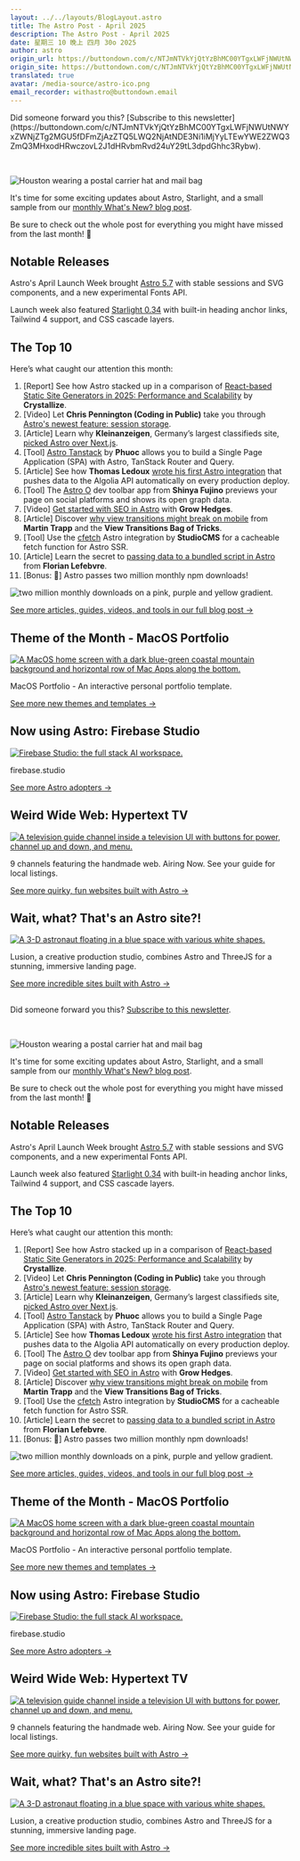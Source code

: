 ```yaml
---
layout: ../../layouts/BlogLayout.astro
title: The Astro Post - April 2025
description: The Astro Post - April 2025
date: 星期三 10 晚上 四月 30o 2025
author: astro
origin_url: https://buttondown.com/c/NTJmNTVkYjQtYzBhMC00YTgxLWFjNWUtNWYxZWNjZTg2MGU5fDFmZjAzZTQ5LWQ2NjAtNDE3Ni1iMjYyLTEwYWE2ZWQ3ZmQ3MHxodHRwczovL2J1dHRvbmRvd24uY29tL3dpdGhhc3Ryby9zdWJzY3JpYmVycy8xZmYwM2U0OS1kNjYwLTQxNzYtYjI2Mi0xMGFhNmVkN2ZkNzAvYXJjaGl2ZS90aGUtYXN0cm8tcG9zdC1hcHJpbC0yMDI1
origin_site: https://buttondown.com/c/NTJmNTVkYjQtYzBhMC00YTgxLWFjNWUtNWYxZWNjZTg2MGU5fDFmZjAzZTQ5LWQ2NjAtNDE3Ni1iMjYyLTEwYWE2ZWQ3ZmQ3MHxodHRwczovL2J1dHRvbmRvd24uY29tL3dpdGhhc3Ryby9zdWJzY3JpYmVycy8xZmYwM2U0OS1kNjYwLTQxNzYtYjI2Mi0xMGFhNmVkN2ZkNzAvYXJjaGl2ZS90aGUtYXN0cm8tcG9zdC1hcHJpbC0yMDI1
translated: true
avatar: /media-source/astro-ico.png
email_recorder: withastro@buttondown.email
---
```



<Reference client:only="react" title="The Astro Post - April 2025" url="https://buttondown.com/c/NTJmNTVkYjQtYzBhMC00YTgxLWFjNWUtNWYxZWNjZTg2MGU5fDFmZjAzZTQ5LWQ2NjAtNDE3Ni1iMjYyLTEwYWE2ZWQ3ZmQ3MHxodHRwczovL2J1dHRvbmRvd24uY29tL3dpdGhhc3Ryby9zdWJzY3JpYmVycy8xZmYwM2U0OS1kNjYwLTQxNzYtYjI2Mi0xMGFhNmVkN2ZkNzAvYXJjaGl2ZS90aGUtYXN0cm8tcG9zdC1hcHJpbC0yMDI1" />

<Detail client:only="react">
	Did someone forward you this? [Subscribe to this newsletter](https://buttondown.com/c/NTJmNTVkYjQtYzBhMC00YTgxLWFjNWUtNWYxZWNjZTg2MGU5fDFmZjAzZTQ5LWQ2NjAtNDE3Ni1iMjYyLTEwYWE2ZWQ3ZmQ3MHxodHRwczovL2J1dHRvbmRvd24uY29tL3dpdGhhc3Rybw).

‌​‍‎‏﻿ ‌​‍‎‏﻿ ‌​‍‎‏﻿ ‌​‍‎‏﻿ ‌​‍‎‏﻿ ‌​‍‎‏﻿ ‌​‍‎‏﻿ ‌​‍‎‏﻿ ‌​‍‎‏﻿ ‌​‍‎‏﻿ ‌​‍‎‏﻿ ‌​‍‎‏﻿ ‌​‍‎‏﻿ ‌​‍‎‏﻿ ‌​‍‎‏﻿ ‌​‍‎‏﻿ ‌​‍‎‏﻿ ‌​‍‎‏﻿ ‌​‍‎‏﻿ ‌​‍‎‏﻿ ‌​‍‎‏﻿ ‌​‍‎‏﻿ ‌​‍‎‏﻿ ‌​‍‎‏﻿ ‌​‍‎‏﻿ ‌​‍‎‏﻿ ‌​‍‎‏﻿ ‌​‍‎‏﻿ ‌​‍‎‏﻿ ‌​‍‎‏﻿ ‌​‍‎‏﻿ ‌​‍‎‏﻿ ‌​‍‎‏﻿ ‌​‍‎‏﻿ ‌​‍‎‏﻿ ‌​‍‎‏﻿ ‌​‍‎‏﻿ ‌​‍‎‏﻿ ‌​‍‎‏﻿ ‌​‍‎‏﻿ ‌​‍‎‏﻿ ‌​‍‎‏﻿ ‌​‍‎‏﻿ ‌​‍‎‏﻿ ‌​‍‎‏﻿ ‌​‍‎‏﻿ ‌​‍‎‏﻿ ‌​‍‎‏﻿ ‌​‍‎‏﻿ ‌​‍‎‏﻿ ‌​‍‎‏﻿ ‌​‍‎‏﻿ ‌​‍‎‏﻿ ‌​‍‎‏﻿ ‌​‍‎‏﻿ ‌​‍‎‏﻿ ‌​‍‎‏﻿ ‌​‍‎‏﻿

![Houston wearing a postal carrier hat and mail bag](https://assets.buttondown.email/images/f90b2d6c-7283-474b-b7a8-b423bef2d352.png?w=450)

It's time for some exciting updates about Astro, Starlight, and a small sample from our [monthly What's New? blog post](https://buttondown.com/c/NTJmNTVkYjQtYzBhMC00YTgxLWFjNWUtNWYxZWNjZTg2MGU5fDFmZjAzZTQ5LWQ2NjAtNDE3Ni1iMjYyLTEwYWE2ZWQ3ZmQ3MHxodHRwczovL2FzdHJvLmJ1aWxkL2Jsb2cvd2hhdHMtbmV3LWFwcmlsLTIwMjUvP3V0bV9zb3VyY2U9d2l0aGFzdHJvJnV0bV9tZWRpdW09ZW1haWwmdXRtX2NhbXBhaWduPXRoZS1hc3Ryby1wb3N0LWFwcmlsLTIwMjU).

Be sure to check out the whole post for everything you might have missed from the last month! 🚀

## Notable Releases

Astro's April Launch Week brought [Astro 5.7](https://buttondown.com/c/NTJmNTVkYjQtYzBhMC00YTgxLWFjNWUtNWYxZWNjZTg2MGU5fDFmZjAzZTQ5LWQ2NjAtNDE3Ni1iMjYyLTEwYWE2ZWQ3ZmQ3MHxodHRwczovL2FzdHJvLmJ1aWxkL2Jsb2cvYXN0cm8tNTcwLz91dG1fc291cmNlPXdpdGhhc3RybyZ1dG1fbWVkaXVtPWVtYWlsJnV0bV9jYW1wYWlnbj10aGUtYXN0cm8tcG9zdC1hcHJpbC0yMDI1) with stable sessions and SVG components, and a new experimental Fonts API.

Launch week also featured [Starlight 0.34](https://buttondown.com/c/NTJmNTVkYjQtYzBhMC00YTgxLWFjNWUtNWYxZWNjZTg2MGU5fDFmZjAzZTQ5LWQ2NjAtNDE3Ni1iMjYyLTEwYWE2ZWQ3ZmQ3MHxodHRwczovL2FzdHJvLmJ1aWxkL2Jsb2cvc3RhcmxpZ2h0LTAzNC8/dXRtX3NvdXJjZT13aXRoYXN0cm8mdXRtX21lZGl1bT1lbWFpbCZ1dG1fY2FtcGFpZ249dGhlLWFzdHJvLXBvc3QtYXByaWwtMjAyNQ) with built-in heading anchor links, Tailwind 4 support, and CSS cascade layers.

## The Top 10

Here’s what caught our attention this month:

1.  \[Report\] See how Astro stacked up in a comparison of [React-based Static Site Generators in 2025: Performance and Scalability](https://buttondown.com/c/NTJmNTVkYjQtYzBhMC00YTgxLWFjNWUtNWYxZWNjZTg2MGU5fDFmZjAzZTQ5LWQ2NjAtNDE3Ni1iMjYyLTEwYWE2ZWQ3ZmQ3MHxodHRwczovL2NyeXN0YWxsaXplLmNvbS9ibG9nL3JlYWN0LXN0YXRpYy1zaXRlLWdlbmVyYXRvcnM/dXRtX3NvdXJjZT13aXRoYXN0cm8mdXRtX21lZGl1bT1lbWFpbCZ1dG1fY2FtcGFpZ249dGhlLWFzdHJvLXBvc3QtYXByaWwtMjAyNQ) by **Crystallize**.
2.  \[Video\] Let **Chris Pennington (Coding in Public)** take you through [Astro's newest feature: session storage](https://buttondown.com/c/NTJmNTVkYjQtYzBhMC00YTgxLWFjNWUtNWYxZWNjZTg2MGU5fDFmZjAzZTQ5LWQ2NjAtNDE3Ni1iMjYyLTEwYWE2ZWQ3ZmQ3MHxodHRwczovL3d3dy55b3V0dWJlLmNvbS93YXRjaD92PXhpUF9Cd1ZiM1JRJnV0bV9zb3VyY2U9d2l0aGFzdHJvJnV0bV9tZWRpdW09ZW1haWwmdXRtX2NhbXBhaWduPXRoZS1hc3Ryby1wb3N0LWFwcmlsLTIwMjU).
3.  \[Article\] Learn why **Kleinanzeigen**, Germany’s largest classifieds site, [picked Astro over Next.js](https://buttondown.com/c/NTJmNTVkYjQtYzBhMC00YTgxLWFjNWUtNWYxZWNjZTg2MGU5fDFmZjAzZTQ5LWQ2NjAtNDE3Ni1iMjYyLTEwYWE2ZWQ3ZmQ3MHxodHRwczovL2QxM3ouZGV2L2Jsb2cvMDctd2h5LWtsZWluYW56ZWlnZW4tcGlja2VkLWFzdHJvLW92ZXItbmV4dGpzLz91dG1fc291cmNlPXdpdGhhc3RybyZ1dG1fbWVkaXVtPWVtYWlsJnV0bV9jYW1wYWlnbj10aGUtYXN0cm8tcG9zdC1hcHJpbC0yMDI1).
4.  \[Tool\] [Astro Tanstack](https://buttondown.com/c/NTJmNTVkYjQtYzBhMC00YTgxLWFjNWUtNWYxZWNjZTg2MGU5fDFmZjAzZTQ5LWQ2NjAtNDE3Ni1iMjYyLTEwYWE2ZWQ3ZmQ3MHxodHRwczovL2dpdGh1Yi5jb20vdW5pdmVyc3NlL2FzdHJvLXRhbnN0YWNrP3V0bV9zb3VyY2U9d2l0aGFzdHJvJnV0bV9tZWRpdW09ZW1haWwmdXRtX2NhbXBhaWduPXRoZS1hc3Ryby1wb3N0LWFwcmlsLTIwMjU) by **Phuoc** allows you to build a Single Page Application (SPA) with Astro, TanStack Router and Query.
5.  \[Article\] See how **Thomas Ledoux** [wrote his first Astro integration](https://buttondown.com/c/NTJmNTVkYjQtYzBhMC00YTgxLWFjNWUtNWYxZWNjZTg2MGU5fDFmZjAzZTQ5LWQ2NjAtNDE3Ni1iMjYyLTEwYWE2ZWQ3ZmQ3MHxodHRwczovL3d3dy50aG9tYXNsZWRvdXguYmUvYmxvZy9maXJzdC1hc3Ryby1pbnRlZ3JhdGlvbi1hbGdvbGlhP3V0bV9zb3VyY2U9d2l0aGFzdHJvJnV0bV9tZWRpdW09ZW1haWwmdXRtX2NhbXBhaWduPXRoZS1hc3Ryby1wb3N0LWFwcmlsLTIwMjU) that pushes data to the Algolia API automatically on every production deploy.
6.  \[Tool\] The [Astro O](https://buttondown.com/c/NTJmNTVkYjQtYzBhMC00YTgxLWFjNWUtNWYxZWNjZTg2MGU5fDFmZjAzZTQ5LWQ2NjAtNDE3Ni1iMjYyLTEwYWE2ZWQ3ZmQ3MHxodHRwczovL2dpdGh1Yi5jb20vbW9yaW5va2FtaS9hc3Ryby1vZz91dG1fc291cmNlPXdpdGhhc3RybyZ1dG1fbWVkaXVtPWVtYWlsJnV0bV9jYW1wYWlnbj10aGUtYXN0cm8tcG9zdC1hcHJpbC0yMDI1) dev toolbar app from **Shinya Fujino** previews your page on social platforms and shows its open graph data.
7.  \[Video\] [Get started with SEO in Astro](https://buttondown.com/c/NTJmNTVkYjQtYzBhMC00YTgxLWFjNWUtNWYxZWNjZTg2MGU5fDFmZjAzZTQ5LWQ2NjAtNDE3Ni1iMjYyLTEwYWE2ZWQ3ZmQ3MHxodHRwczovL3d3dy55b3V0dWJlLmNvbS93YXRjaD92PUlCZzNJTXI1ZGdvJnV0bV9zb3VyY2U9d2l0aGFzdHJvJnV0bV9tZWRpdW09ZW1haWwmdXRtX2NhbXBhaWduPXRoZS1hc3Ryby1wb3N0LWFwcmlsLTIwMjU) with **Grow Hedges**.
8.  \[Article\] Discover [why view transitions might break on mobile](https://buttondown.com/c/NTJmNTVkYjQtYzBhMC00YTgxLWFjNWUtNWYxZWNjZTg2MGU5fDFmZjAzZTQ5LWQ2NjAtNDE3Ni1iMjYyLTEwYWE2ZWQ3ZmQ3MHxodHRwczovL3Z0YmFnLmRldi9md3Z0L3VuY292ZXJpbmcvP3V0bV9zb3VyY2U9d2l0aGFzdHJvJnV0bV9tZWRpdW09ZW1haWwmdXRtX2NhbXBhaWduPXRoZS1hc3Ryby1wb3N0LWFwcmlsLTIwMjU) from **Martin Trapp** and the **View Transitions Bag of Tricks**.
9.  \[Tool\] Use the [cfetch](https://buttondown.com/c/NTJmNTVkYjQtYzBhMC00YTgxLWFjNWUtNWYxZWNjZTg2MGU5fDFmZjAzZTQ5LWQ2NjAtNDE3Ni1iMjYyLTEwYWE2ZWQ3ZmQ3MHxodHRwczovL2dpdGh1Yi5jb20vd2l0aHN0dWRpb2Ntcy9jZmV0Y2g/dXRtX3NvdXJjZT13aXRoYXN0cm8mdXRtX21lZGl1bT1lbWFpbCZ1dG1fY2FtcGFpZ249dGhlLWFzdHJvLXBvc3QtYXByaWwtMjAyNQ) Astro integration by **StudioCMS** for a cacheable fetch function for Astro SSR.
10.  \[Article\] Learn the secret to [passing data to a bundled script in Astro](https://buttondown.com/c/NTJmNTVkYjQtYzBhMC00YTgxLWFjNWUtNWYxZWNjZTg2MGU5fDFmZjAzZTQ5LWQ2NjAtNDE3Ni1iMjYyLTEwYWE2ZWQ3ZmQ3MHxodHRwczovL2Zsb3JpYW4tbGVmZWJ2cmUuZGV2L2Jsb2cvcGFzc2luZy1kYXRhLXRvLWEtYnVuZGxlZC1zY3JpcHQtaW4tYXN0cm8vP3V0bV9zb3VyY2U9d2l0aGFzdHJvJnV0bV9tZWRpdW09ZW1haWwmdXRtX2NhbXBhaWduPXRoZS1hc3Ryby1wb3N0LWFwcmlsLTIwMjU) from **Florian Lefebvre**.
11.  \[Bonus: 📰\] Astro passes two million monthly npm downloads!

![two million monthly downloads on a pink, purple and yellow gradient.](https://lh3.googleusercontent.com/pw/AP1GczM5gZiiAUKn72Nqbk2JDWDu7gaROGVqBYUU9-3iBqaDasXmUoZftnKT-Lq6Uk2OP9igJpZkf7p25DnRGD-XnkRE_0FkJFif-Wf-ChthsT8z5rlGPAZpJW_XkQ3wO9oJkBNxKYyVIcTqvCQ90dFTVxy5rlc=w400-h210-s-no-gm)

[See more articles, guides, videos, and tools in our full blog post →](https://buttondown.com/c/NTJmNTVkYjQtYzBhMC00YTgxLWFjNWUtNWYxZWNjZTg2MGU5fDFmZjAzZTQ5LWQ2NjAtNDE3Ni1iMjYyLTEwYWE2ZWQ3ZmQ3MHxodHRwczovL2FzdHJvLmJ1aWxkL2Jsb2cvd2hhdHMtbmV3LWFwcmlsLTIwMjUvP3V0bV9zb3VyY2U9d2l0aGFzdHJvJnV0bV9tZWRpdW09ZW1haWwmdXRtX2NhbXBhaWduPXRoZS1hc3Ryby1wb3N0LWFwcmlsLTIwMjUjY29udGVudA)

## Theme of the Month - MacOS Portfolio

[![A MacOS home screen with a dark blue-green coastal mountain background and horizontal row of Mac Apps along the bottom.](https://4321-idx-astrobuild-1738342452785.cluster-hf4yr35cmnbd4vhbxvfvc6cp5q.cloudworkstations.dev/_image?href=https%3A%2F%2Fstorage.googleapis.com%2Fdev-portal-bucket%2F6ikerf94fr39h4wigvtqpn5vob9wl8eebwk1hm.webp&w=1600&h=900&f=webp&w=1600&h=900&f=webp&?w=960&fit=max)](https://buttondown.com/c/NTJmNTVkYjQtYzBhMC00YTgxLWFjNWUtNWYxZWNjZTg2MGU5fDFmZjAzZTQ5LWQ2NjAtNDE3Ni1iMjYyLTEwYWE2ZWQ3ZmQ3MHxodHRwczovL2FzdHJvLmJ1aWxkL3RoZW1lcy9kZXRhaWxzL21hY29zLXBvcnRmb2xpby1leHRlbmRlZC8/dXRtX3NvdXJjZT13aXRoYXN0cm8mdXRtX21lZGl1bT1lbWFpbCZ1dG1fY2FtcGFpZ249dGhlLWFzdHJvLXBvc3QtYXByaWwtMjAyNQ)

MacOS Portfolio - An interactive personal portfolio template.

[See more new themes and templates →](https://buttondown.com/c/NTJmNTVkYjQtYzBhMC00YTgxLWFjNWUtNWYxZWNjZTg2MGU5fDFmZjAzZTQ5LWQ2NjAtNDE3Ni1iMjYyLTEwYWE2ZWQ3ZmQ3MHxodHRwczovL2FzdHJvLmJ1aWxkL2Jsb2cvd2hhdHMtbmV3LWFwcmlsLTIwMjUvP3V0bV9zb3VyY2U9d2l0aGFzdHJvJnV0bV9tZWRpdW09ZW1haWwmdXRtX2NhbXBhaWduPXRoZS1hc3Ryby1wb3N0LWFwcmlsLTIwMjUjdGhlbWVzLS10ZW1wbGF0ZXM)

## Now using Astro: Firebase Studio

[![Firebase Studio: the full stack AI workspace.](https://astro.build/_astro/firebase.studio.Cywh6Wj4_EBBNt.webp?w=960&fit=max)](https://buttondown.com/c/NTJmNTVkYjQtYzBhMC00YTgxLWFjNWUtNWYxZWNjZTg2MGU5fDFmZjAzZTQ5LWQ2NjAtNDE3Ni1iMjYyLTEwYWE2ZWQ3ZmQ3MHxodHRwczovL2ZpcmViYXNlLnN0dWRpby8/dXRtX3NvdXJjZT13aXRoYXN0cm8mdXRtX21lZGl1bT1lbWFpbCZ1dG1fY2FtcGFpZ249dGhlLWFzdHJvLXBvc3QtYXByaWwtMjAyNQ)

firebase.studio

[See more Astro adopters →](https://buttondown.com/c/NTJmNTVkYjQtYzBhMC00YTgxLWFjNWUtNWYxZWNjZTg2MGU5fDFmZjAzZTQ5LWQ2NjAtNDE3Ni1iMjYyLTEwYWE2ZWQ3ZmQ3MHxodHRwczovL2FzdHJvLmJ1aWxkL2Jsb2cvd2hhdHMtbmV3LWFwcmlsLTIwMjUvP3V0bV9zb3VyY2U9d2l0aGFzdHJvJnV0bV9tZWRpdW09ZW1haWwmdXRtX2NhbXBhaWduPXRoZS1hc3Ryby1wb3N0LWFwcmlsLTIwMjUjYXN0cm8tYWRvcHRlcnM)

## Weird Wide Web: Hypertext TV

[![A television guide channel inside a television UI with buttons for power, channel up and down, and menu.](https://astro.build/_astro/hypertext.tv.2S7folUL_d7tQc.webp?w=960&fit=max)](https://buttondown.com/c/NTJmNTVkYjQtYzBhMC00YTgxLWFjNWUtNWYxZWNjZTg2MGU5fDFmZjAzZTQ5LWQ2NjAtNDE3Ni1iMjYyLTEwYWE2ZWQ3ZmQ3MHxodHRwczovL2h5cGVydGV4dC50di8/dXRtX3NvdXJjZT13aXRoYXN0cm8mdXRtX21lZGl1bT1lbWFpbCZ1dG1fY2FtcGFpZ249dGhlLWFzdHJvLXBvc3QtYXByaWwtMjAyNQ)

9 channels featuring the handmade web. Airing Now. See your guide for local listings.

[See more quirky, fun websites built with Astro →](https://buttondown.com/c/NTJmNTVkYjQtYzBhMC00YTgxLWFjNWUtNWYxZWNjZTg2MGU5fDFmZjAzZTQ5LWQ2NjAtNDE3Ni1iMjYyLTEwYWE2ZWQ3ZmQ3MHxodHRwczovL2FzdHJvLmJ1aWxkL2Jsb2cvd2hhdHMtbmV3LWFwcmlsLTIwMjUvP3V0bV9zb3VyY2U9d2l0aGFzdHJvJnV0bV9tZWRpdW09ZW1haWwmdXRtX2NhbXBhaWduPXRoZS1hc3Ryby1wb3N0LWFwcmlsLTIwMjUjd2VpcmQtd2lkZS13ZWI)

## Wait, what? That's an Astro site?!

[![A 3-D astronaut floating in a blue space with various white shapes.](https://lh3.googleusercontent.com/pw/AP1GczMyY7b2-zpc6l8VjQvgpzNdrpyyW1Ursfh83g8dcFs3l4wlcInhhoZ_AQy9F-HijNVJ0o3IHRssSw-nJfs-ZjVvfPyFJ0pVvN_m4hwrKj1AtjzjysWM_29fCXSoDAo-IhIZZq1nLl9EOkRT-BUI4-wE8zE=w1545-h869-s-no-gm?w=960&fit=max)](https://buttondown.com/c/NTJmNTVkYjQtYzBhMC00YTgxLWFjNWUtNWYxZWNjZTg2MGU5fDFmZjAzZTQ5LWQ2NjAtNDE3Ni1iMjYyLTEwYWE2ZWQ3ZmQ3MHxodHRwczovL2x1c2lvbi5jby9hYm91dD91dG1fc291cmNlPXdpdGhhc3RybyZ1dG1fbWVkaXVtPWVtYWlsJnV0bV9jYW1wYWlnbj10aGUtYXN0cm8tcG9zdC1hcHJpbC0yMDI1)

Lusion, a creative production studio, combines Astro and ThreeJS for a stunning, immersive landing page.

[See more incredible sites built with Astro →](https://buttondown.com/c/NTJmNTVkYjQtYzBhMC00YTgxLWFjNWUtNWYxZWNjZTg2MGU5fDFmZjAzZTQ5LWQ2NjAtNDE3Ni1iMjYyLTEwYWE2ZWQ3ZmQ3MHxodHRwczovL2FzdHJvLmJ1aWxkL2Jsb2cvd2hhdHMtbmV3LWFwcmlsLTIwMjUvP3V0bV9zb3VyY2U9d2l0aGFzdHJvJnV0bV9tZWRpdW09ZW1haWwmdXRtX2NhbXBhaWduPXRoZS1hc3Ryby1wb3N0LWFwcmlsLTIwMjUjd2VpcmQtd2lkZS13ZWI)

## 
</Detail>

Did someone forward you this? [Subscribe to this newsletter](https://buttondown.com/c/NTJmNTVkYjQtYzBhMC00YTgxLWFjNWUtNWYxZWNjZTg2MGU5fDFmZjAzZTQ5LWQ2NjAtNDE3Ni1iMjYyLTEwYWE2ZWQ3ZmQ3MHxodHRwczovL2J1dHRvbmRvd24uY29tL3dpdGhhc3Rybw).

‌​‍‎‏﻿ ‌​‍‎‏﻿ ‌​‍‎‏﻿ ‌​‍‎‏﻿ ‌​‍‎‏﻿ ‌​‍‎‏﻿ ‌​‍‎‏﻿ ‌​‍‎‏﻿ ‌​‍‎‏﻿ ‌​‍‎‏﻿ ‌​‍‎‏﻿ ‌​‍‎‏﻿ ‌​‍‎‏﻿ ‌​‍‎‏﻿ ‌​‍‎‏﻿ ‌​‍‎‏﻿ ‌​‍‎‏﻿ ‌​‍‎‏﻿ ‌​‍‎‏﻿ ‌​‍‎‏﻿ ‌​‍‎‏﻿ ‌​‍‎‏﻿ ‌​‍‎‏﻿ ‌​‍‎‏﻿ ‌​‍‎‏﻿ ‌​‍‎‏﻿ ‌​‍‎‏﻿ ‌​‍‎‏﻿ ‌​‍‎‏﻿ ‌​‍‎‏﻿ ‌​‍‎‏﻿ ‌​‍‎‏﻿ ‌​‍‎‏﻿ ‌​‍‎‏﻿ ‌​‍‎‏﻿ ‌​‍‎‏﻿ ‌​‍‎‏﻿ ‌​‍‎‏﻿ ‌​‍‎‏﻿ ‌​‍‎‏﻿ ‌​‍‎‏﻿ ‌​‍‎‏﻿ ‌​‍‎‏﻿ ‌​‍‎‏﻿ ‌​‍‎‏﻿ ‌​‍‎‏﻿ ‌​‍‎‏﻿ ‌​‍‎‏﻿ ‌​‍‎‏﻿ ‌​‍‎‏﻿ ‌​‍‎‏﻿ ‌​‍‎‏﻿ ‌​‍‎‏﻿ ‌​‍‎‏﻿ ‌​‍‎‏﻿ ‌​‍‎‏﻿ ‌​‍‎‏﻿ ‌​‍‎‏﻿

![Houston wearing a postal carrier hat and mail bag](https://assets.buttondown.email/images/f90b2d6c-7283-474b-b7a8-b423bef2d352.png?w=450)

It's time for some exciting updates about Astro, Starlight, and a small sample from our [monthly What's New? blog post](https://buttondown.com/c/NTJmNTVkYjQtYzBhMC00YTgxLWFjNWUtNWYxZWNjZTg2MGU5fDFmZjAzZTQ5LWQ2NjAtNDE3Ni1iMjYyLTEwYWE2ZWQ3ZmQ3MHxodHRwczovL2FzdHJvLmJ1aWxkL2Jsb2cvd2hhdHMtbmV3LWFwcmlsLTIwMjUvP3V0bV9zb3VyY2U9d2l0aGFzdHJvJnV0bV9tZWRpdW09ZW1haWwmdXRtX2NhbXBhaWduPXRoZS1hc3Ryby1wb3N0LWFwcmlsLTIwMjU).

Be sure to check out the whole post for everything you might have missed from the last month! 🚀

## Notable Releases

Astro's April Launch Week brought [Astro 5.7](https://buttondown.com/c/NTJmNTVkYjQtYzBhMC00YTgxLWFjNWUtNWYxZWNjZTg2MGU5fDFmZjAzZTQ5LWQ2NjAtNDE3Ni1iMjYyLTEwYWE2ZWQ3ZmQ3MHxodHRwczovL2FzdHJvLmJ1aWxkL2Jsb2cvYXN0cm8tNTcwLz91dG1fc291cmNlPXdpdGhhc3RybyZ1dG1fbWVkaXVtPWVtYWlsJnV0bV9jYW1wYWlnbj10aGUtYXN0cm8tcG9zdC1hcHJpbC0yMDI1) with stable sessions and SVG components, and a new experimental Fonts API.

Launch week also featured [Starlight 0.34](https://buttondown.com/c/NTJmNTVkYjQtYzBhMC00YTgxLWFjNWUtNWYxZWNjZTg2MGU5fDFmZjAzZTQ5LWQ2NjAtNDE3Ni1iMjYyLTEwYWE2ZWQ3ZmQ3MHxodHRwczovL2FzdHJvLmJ1aWxkL2Jsb2cvc3RhcmxpZ2h0LTAzNC8/dXRtX3NvdXJjZT13aXRoYXN0cm8mdXRtX21lZGl1bT1lbWFpbCZ1dG1fY2FtcGFpZ249dGhlLWFzdHJvLXBvc3QtYXByaWwtMjAyNQ) with built-in heading anchor links, Tailwind 4 support, and CSS cascade layers.

## The Top 10

Here’s what caught our attention this month:

1. \[Report] See how Astro stacked up in a comparison of [React-based Static Site Generators in 2025: Performance and Scalability](https://buttondown.com/c/NTJmNTVkYjQtYzBhMC00YTgxLWFjNWUtNWYxZWNjZTg2MGU5fDFmZjAzZTQ5LWQ2NjAtNDE3Ni1iMjYyLTEwYWE2ZWQ3ZmQ3MHxodHRwczovL2NyeXN0YWxsaXplLmNvbS9ibG9nL3JlYWN0LXN0YXRpYy1zaXRlLWdlbmVyYXRvcnM/dXRtX3NvdXJjZT13aXRoYXN0cm8mdXRtX21lZGl1bT1lbWFpbCZ1dG1fY2FtcGFpZ249dGhlLWFzdHJvLXBvc3QtYXByaWwtMjAyNQ) by **Crystallize**.
2. \[Video] Let **Chris Pennington (Coding in Public)** take you through [Astro's newest feature: session storage](https://buttondown.com/c/NTJmNTVkYjQtYzBhMC00YTgxLWFjNWUtNWYxZWNjZTg2MGU5fDFmZjAzZTQ5LWQ2NjAtNDE3Ni1iMjYyLTEwYWE2ZWQ3ZmQ3MHxodHRwczovL3d3dy55b3V0dWJlLmNvbS93YXRjaD92PXhpUF9Cd1ZiM1JRJnV0bV9zb3VyY2U9d2l0aGFzdHJvJnV0bV9tZWRpdW09ZW1haWwmdXRtX2NhbXBhaWduPXRoZS1hc3Ryby1wb3N0LWFwcmlsLTIwMjU).
3. \[Article] Learn why **Kleinanzeigen**, Germany’s largest classifieds site, [picked Astro over Next.js](https://buttondown.com/c/NTJmNTVkYjQtYzBhMC00YTgxLWFjNWUtNWYxZWNjZTg2MGU5fDFmZjAzZTQ5LWQ2NjAtNDE3Ni1iMjYyLTEwYWE2ZWQ3ZmQ3MHxodHRwczovL2QxM3ouZGV2L2Jsb2cvMDctd2h5LWtsZWluYW56ZWlnZW4tcGlja2VkLWFzdHJvLW92ZXItbmV4dGpzLz91dG1fc291cmNlPXdpdGhhc3RybyZ1dG1fbWVkaXVtPWVtYWlsJnV0bV9jYW1wYWlnbj10aGUtYXN0cm8tcG9zdC1hcHJpbC0yMDI1).
4. \[Tool] [Astro Tanstack](https://buttondown.com/c/NTJmNTVkYjQtYzBhMC00YTgxLWFjNWUtNWYxZWNjZTg2MGU5fDFmZjAzZTQ5LWQ2NjAtNDE3Ni1iMjYyLTEwYWE2ZWQ3ZmQ3MHxodHRwczovL2dpdGh1Yi5jb20vdW5pdmVyc3NlL2FzdHJvLXRhbnN0YWNrP3V0bV9zb3VyY2U9d2l0aGFzdHJvJnV0bV9tZWRpdW09ZW1haWwmdXRtX2NhbXBhaWduPXRoZS1hc3Ryby1wb3N0LWFwcmlsLTIwMjU) by **Phuoc** allows you to build a Single Page Application (SPA) with Astro, TanStack Router and Query.
5. \[Article] See how **Thomas Ledoux** [wrote his first Astro integration](https://buttondown.com/c/NTJmNTVkYjQtYzBhMC00YTgxLWFjNWUtNWYxZWNjZTg2MGU5fDFmZjAzZTQ5LWQ2NjAtNDE3Ni1iMjYyLTEwYWE2ZWQ3ZmQ3MHxodHRwczovL3d3dy50aG9tYXNsZWRvdXguYmUvYmxvZy9maXJzdC1hc3Ryby1pbnRlZ3JhdGlvbi1hbGdvbGlhP3V0bV9zb3VyY2U9d2l0aGFzdHJvJnV0bV9tZWRpdW09ZW1haWwmdXRtX2NhbXBhaWduPXRoZS1hc3Ryby1wb3N0LWFwcmlsLTIwMjU) that pushes data to the Algolia API automatically on every production deploy.
6. \[Tool] The [Astro O](https://buttondown.com/c/NTJmNTVkYjQtYzBhMC00YTgxLWFjNWUtNWYxZWNjZTg2MGU5fDFmZjAzZTQ5LWQ2NjAtNDE3Ni1iMjYyLTEwYWE2ZWQ3ZmQ3MHxodHRwczovL2dpdGh1Yi5jb20vbW9yaW5va2FtaS9hc3Ryby1vZz91dG1fc291cmNlPXdpdGhhc3RybyZ1dG1fbWVkaXVtPWVtYWlsJnV0bV9jYW1wYWlnbj10aGUtYXN0cm8tcG9zdC1hcHJpbC0yMDI1) dev toolbar app from **Shinya Fujino** previews your page on social platforms and shows its open graph data.
7. \[Video] [Get started with SEO in Astro](https://buttondown.com/c/NTJmNTVkYjQtYzBhMC00YTgxLWFjNWUtNWYxZWNjZTg2MGU5fDFmZjAzZTQ5LWQ2NjAtNDE3Ni1iMjYyLTEwYWE2ZWQ3ZmQ3MHxodHRwczovL3d3dy55b3V0dWJlLmNvbS93YXRjaD92PUlCZzNJTXI1ZGdvJnV0bV9zb3VyY2U9d2l0aGFzdHJvJnV0bV9tZWRpdW09ZW1haWwmdXRtX2NhbXBhaWduPXRoZS1hc3Ryby1wb3N0LWFwcmlsLTIwMjU) with **Grow Hedges**.
8. \[Article] Discover [why view transitions might break on mobile](https://buttondown.com/c/NTJmNTVkYjQtYzBhMC00YTgxLWFjNWUtNWYxZWNjZTg2MGU5fDFmZjAzZTQ5LWQ2NjAtNDE3Ni1iMjYyLTEwYWE2ZWQ3ZmQ3MHxodHRwczovL3Z0YmFnLmRldi9md3Z0L3VuY292ZXJpbmcvP3V0bV9zb3VyY2U9d2l0aGFzdHJvJnV0bV9tZWRpdW09ZW1haWwmdXRtX2NhbXBhaWduPXRoZS1hc3Ryby1wb3N0LWFwcmlsLTIwMjU) from **Martin Trapp** and the **View Transitions Bag of Tricks**.
9. \[Tool] Use the [cfetch](https://buttondown.com/c/NTJmNTVkYjQtYzBhMC00YTgxLWFjNWUtNWYxZWNjZTg2MGU5fDFmZjAzZTQ5LWQ2NjAtNDE3Ni1iMjYyLTEwYWE2ZWQ3ZmQ3MHxodHRwczovL2dpdGh1Yi5jb20vd2l0aHN0dWRpb2Ntcy9jZmV0Y2g/dXRtX3NvdXJjZT13aXRoYXN0cm8mdXRtX21lZGl1bT1lbWFpbCZ1dG1fY2FtcGFpZ249dGhlLWFzdHJvLXBvc3QtYXByaWwtMjAyNQ) Astro integration by **StudioCMS** for a cacheable fetch function for Astro SSR.
10. \[Article] Learn the secret to [passing data to a bundled script in Astro](https://buttondown.com/c/NTJmNTVkYjQtYzBhMC00YTgxLWFjNWUtNWYxZWNjZTg2MGU5fDFmZjAzZTQ5LWQ2NjAtNDE3Ni1iMjYyLTEwYWE2ZWQ3ZmQ3MHxodHRwczovL2Zsb3JpYW4tbGVmZWJ2cmUuZGV2L2Jsb2cvcGFzc2luZy1kYXRhLXRvLWEtYnVuZGxlZC1zY3JpcHQtaW4tYXN0cm8vP3V0bV9zb3VyY2U9d2l0aGFzdHJvJnV0bV9tZWRpdW09ZW1haWwmdXRtX2NhbXBhaWduPXRoZS1hc3Ryby1wb3N0LWFwcmlsLTIwMjU) from **Florian Lefebvre**.
11. \[Bonus: 📰] Astro passes two million monthly npm downloads!

![two million monthly downloads on a pink, purple and yellow gradient.](https://lh3.googleusercontent.com/pw/AP1GczM5gZiiAUKn72Nqbk2JDWDu7gaROGVqBYUU9-3iBqaDasXmUoZftnKT-Lq6Uk2OP9igJpZkf7p25DnRGD-XnkRE_0FkJFif-Wf-ChthsT8z5rlGPAZpJW_XkQ3wO9oJkBNxKYyVIcTqvCQ90dFTVxy5rlc=w400-h210-s-no-gm)

[See more articles, guides, videos, and tools in our full blog post →](https://buttondown.com/c/NTJmNTVkYjQtYzBhMC00YTgxLWFjNWUtNWYxZWNjZTg2MGU5fDFmZjAzZTQ5LWQ2NjAtNDE3Ni1iMjYyLTEwYWE2ZWQ3ZmQ3MHxodHRwczovL2FzdHJvLmJ1aWxkL2Jsb2cvd2hhdHMtbmV3LWFwcmlsLTIwMjUvP3V0bV9zb3VyY2U9d2l0aGFzdHJvJnV0bV9tZWRpdW09ZW1haWwmdXRtX2NhbXBhaWduPXRoZS1hc3Ryby1wb3N0LWFwcmlsLTIwMjUjY29udGVudA)

## Theme of the Month - MacOS Portfolio

[![A MacOS home screen with a dark blue-green coastal mountain background and horizontal row of Mac Apps along the bottom.](https://4321-idx-astrobuild-1738342452785.cluster-hf4yr35cmnbd4vhbxvfvc6cp5q.cloudworkstations.dev/_image?href=https%3A%2F%2Fstorage.googleapis.com%2Fdev-portal-bucket%2F6ikerf94fr39h4wigvtqpn5vob9wl8eebwk1hm.webp\&w=1600\&h=900\&f=webp\&w=1600\&h=900\&f=webp&?w=960\&fit=max)](https://buttondown.com/c/NTJmNTVkYjQtYzBhMC00YTgxLWFjNWUtNWYxZWNjZTg2MGU5fDFmZjAzZTQ5LWQ2NjAtNDE3Ni1iMjYyLTEwYWE2ZWQ3ZmQ3MHxodHRwczovL2FzdHJvLmJ1aWxkL3RoZW1lcy9kZXRhaWxzL21hY29zLXBvcnRmb2xpby1leHRlbmRlZC8/dXRtX3NvdXJjZT13aXRoYXN0cm8mdXRtX21lZGl1bT1lbWFpbCZ1dG1fY2FtcGFpZ249dGhlLWFzdHJvLXBvc3QtYXByaWwtMjAyNQ)

MacOS Portfolio - An interactive personal portfolio template.

[See more new themes and templates →](https://buttondown.com/c/NTJmNTVkYjQtYzBhMC00YTgxLWFjNWUtNWYxZWNjZTg2MGU5fDFmZjAzZTQ5LWQ2NjAtNDE3Ni1iMjYyLTEwYWE2ZWQ3ZmQ3MHxodHRwczovL2FzdHJvLmJ1aWxkL2Jsb2cvd2hhdHMtbmV3LWFwcmlsLTIwMjUvP3V0bV9zb3VyY2U9d2l0aGFzdHJvJnV0bV9tZWRpdW09ZW1haWwmdXRtX2NhbXBhaWduPXRoZS1hc3Ryby1wb3N0LWFwcmlsLTIwMjUjdGhlbWVzLS10ZW1wbGF0ZXM)

## Now using Astro: Firebase Studio

[![Firebase Studio: the full stack AI workspace.](https://astro.build/_astro/firebase.studio.Cywh6Wj4_EBBNt.webp?w=960\&fit=max)](https://buttondown.com/c/NTJmNTVkYjQtYzBhMC00YTgxLWFjNWUtNWYxZWNjZTg2MGU5fDFmZjAzZTQ5LWQ2NjAtNDE3Ni1iMjYyLTEwYWE2ZWQ3ZmQ3MHxodHRwczovL2ZpcmViYXNlLnN0dWRpby8/dXRtX3NvdXJjZT13aXRoYXN0cm8mdXRtX21lZGl1bT1lbWFpbCZ1dG1fY2FtcGFpZ249dGhlLWFzdHJvLXBvc3QtYXByaWwtMjAyNQ)

firebase.studio

[See more Astro adopters →](https://buttondown.com/c/NTJmNTVkYjQtYzBhMC00YTgxLWFjNWUtNWYxZWNjZTg2MGU5fDFmZjAzZTQ5LWQ2NjAtNDE3Ni1iMjYyLTEwYWE2ZWQ3ZmQ3MHxodHRwczovL2FzdHJvLmJ1aWxkL2Jsb2cvd2hhdHMtbmV3LWFwcmlsLTIwMjUvP3V0bV9zb3VyY2U9d2l0aGFzdHJvJnV0bV9tZWRpdW09ZW1haWwmdXRtX2NhbXBhaWduPXRoZS1hc3Ryby1wb3N0LWFwcmlsLTIwMjUjYXN0cm8tYWRvcHRlcnM)

## Weird Wide Web: Hypertext TV

[![A television guide channel inside a television UI with buttons for power, channel up and down, and menu.](https://astro.build/_astro/hypertext.tv.2S7folUL_d7tQc.webp?w=960\&fit=max)](https://buttondown.com/c/NTJmNTVkYjQtYzBhMC00YTgxLWFjNWUtNWYxZWNjZTg2MGU5fDFmZjAzZTQ5LWQ2NjAtNDE3Ni1iMjYyLTEwYWE2ZWQ3ZmQ3MHxodHRwczovL2h5cGVydGV4dC50di8/dXRtX3NvdXJjZT13aXRoYXN0cm8mdXRtX21lZGl1bT1lbWFpbCZ1dG1fY2FtcGFpZ249dGhlLWFzdHJvLXBvc3QtYXByaWwtMjAyNQ)

9 channels featuring the handmade web. Airing Now. See your guide for local listings.

[See more quirky, fun websites built with Astro →](https://buttondown.com/c/NTJmNTVkYjQtYzBhMC00YTgxLWFjNWUtNWYxZWNjZTg2MGU5fDFmZjAzZTQ5LWQ2NjAtNDE3Ni1iMjYyLTEwYWE2ZWQ3ZmQ3MHxodHRwczovL2FzdHJvLmJ1aWxkL2Jsb2cvd2hhdHMtbmV3LWFwcmlsLTIwMjUvP3V0bV9zb3VyY2U9d2l0aGFzdHJvJnV0bV9tZWRpdW09ZW1haWwmdXRtX2NhbXBhaWduPXRoZS1hc3Ryby1wb3N0LWFwcmlsLTIwMjUjd2VpcmQtd2lkZS13ZWI)

## Wait, what? That's an Astro site?!

[![A 3-D astronaut floating in a blue space with various white shapes.](https://lh3.googleusercontent.com/pw/AP1GczMyY7b2-zpc6l8VjQvgpzNdrpyyW1Ursfh83g8dcFs3l4wlcInhhoZ_AQy9F-HijNVJ0o3IHRssSw-nJfs-ZjVvfPyFJ0pVvN_m4hwrKj1AtjzjysWM_29fCXSoDAo-IhIZZq1nLl9EOkRT-BUI4-wE8zE=w1545-h869-s-no-gm?w=960\&fit=max)](https://buttondown.com/c/NTJmNTVkYjQtYzBhMC00YTgxLWFjNWUtNWYxZWNjZTg2MGU5fDFmZjAzZTQ5LWQ2NjAtNDE3Ni1iMjYyLTEwYWE2ZWQ3ZmQ3MHxodHRwczovL2x1c2lvbi5jby9hYm91dD91dG1fc291cmNlPXdpdGhhc3RybyZ1dG1fbWVkaXVtPWVtYWlsJnV0bV9jYW1wYWlnbj10aGUtYXN0cm8tcG9zdC1hcHJpbC0yMDI1)

Lusion, a creative production studio, combines Astro and ThreeJS for a stunning, immersive landing page.

[See more incredible sites built with Astro →](https://buttondown.com/c/NTJmNTVkYjQtYzBhMC00YTgxLWFjNWUtNWYxZWNjZTg2MGU5fDFmZjAzZTQ5LWQ2NjAtNDE3Ni1iMjYyLTEwYWE2ZWQ3ZmQ3MHxodHRwczovL2FzdHJvLmJ1aWxkL2Jsb2cvd2hhdHMtbmV3LWFwcmlsLTIwMjUvP3V0bV9zb3VyY2U9d2l0aGFzdHJvJnV0bV9tZWRpdW09ZW1haWwmdXRtX2NhbXBhaWduPXRoZS1hc3Ryby1wb3N0LWFwcmlsLTIwMjUjd2VpcmQtd2lkZS13ZWI)

##


